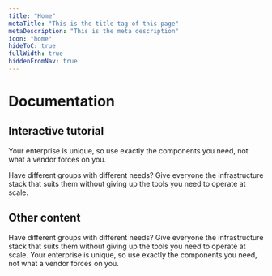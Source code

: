 ```yaml
---
title: "Home"
metaTitle: "This is the title tag of this page"
metaDescription: "This is the meta description"
icon: "home"
hideToC: true
fullWidth: true
hiddenFromNav: true
---
```



<Intro>

# Documentation

## Interactive tutorial

Your enterprise is unique, so use exactly the components you need, not what a vendor forces on you.

Have different groups with different needs? Give everyone the infrastructure stack that suits them without giving up the tools you need to operate at scale.

<IntroButtons />
</Intro>
<ContentWrap>

## Other content

Have different groups with different needs? Give everyone the infrastructure stack that suits them without giving up the tools you need to operate at scale.
Your enterprise is unique, so use exactly the components you need, not what a vendor forces on you.

</ContentWrap>
